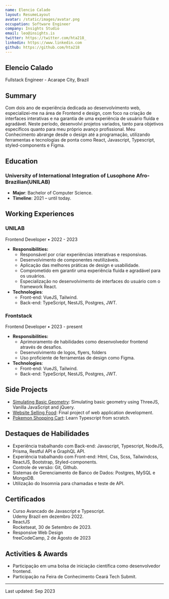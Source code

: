 ```yaml
---
name: Elencio Calado
layout: ResumeLayout
avatar: /static/images/avatar.png
occupation: Software Engineer
company: Insights Studio
email: leo@insights.is
twitter: https://twitter.com/hta218_
linkedin: https://www.linkedin.com
github: https://github.com/hta218
---
```


## Elencio Calado

Fullstack Engineer - Acarape City, Brazil

## Summary

Com dois ano de experiência dedicada ao desenvolvimento web, especializei-me na área de Frontend e design, com foco na criação de
interfaces interativas e na garantia de uma experiência de usuário fluída e agradável. Neste período, desenvolvi projetos variados, tanto
para objetivos específicos quanto para meu próprio avanço profissional. Meu Conhecimento abrange desde o design até a programação,
utilizando ferramentas e tecnologias de ponta como React, Javascript, Typescript, styled-components e Figma.
## Education

### University of International Integration of Lusophone Afro-Brazilian(UNILAB)

- **Major**: Bachelor of Computer Science.
- **Timeline**: 2021 – until today.

## Working Experiences

### UNILAB

<div className="!mt-0 text-sm italic text-gray-400">Frontend Developer • 2022 - 2023</div>

- **Responsibilities:**
  - Responsável por criar experiências interativas e responsivas.
  - Desenvolvimento de componentes reutilizáveis.
  - Aplicação das melhores práticas de design e usabilidade.
  - Comprometido em garantir uma experiência fluida e agradável para os usuários.
  - Especialização no desenvolvimento de interfaces do usuário com o framework React.
- **Technologies**:
  - Front-end: VueJS, Tailwind.
  - Back-end: TypeScript, NestJS, Postgres, JWT.


### Frontstack

<div className="!mt-0 text-sm italic text-gray-400">Frontend Developer • 2023 - present</div>

- **Responsibilities:**
  - Aprimoramento de habilidades como desenvolvedor frontend através de desafios.
  - Desenvolvimento de logos, flyers, folders
  - Uso proficiente de ferramentas de design como Figma.
- **Technologies**:
  - Front-end: VueJS, Tailwind.
  - Back-end: TypeScript, NestJS, Postgres, JWT.


## Side Projects

- [Simulating Basic Geometry](https://github.com/Karhdo/Project_Computer-Graphics): Simulating basic geometry using ThreeJS, Vanilla JavaScript and jQuery.
- [Website Selling Food](https://github.com/ZiDuck/Website-Selling-Food): Final project of web application development.
- [Pokemon Shopping Cart](https://github.com/Karhdo/Shopping-Cart): Learn Typescript from scratch.

## Destaques de Habilidades

 - Experiência trabalhando com Back-end: Javascript, Typescript, NodeJS, Prisma, Restful API e GraphQL API.
 - Experiência trabalhando com Front-end: Html, Css, Scss, Tailwindcss, ReactJS, Bootstrap, Styled-components.
 - Controle de versão: Git, Github.
 - Sistemas de Gerenciamento de Banco de Dados: Postgres, MySQL e MongoDB.
 - Utilização do Insomnia para chamadas e teste de API.

## Certificados

- Curso Avancado de Javascript e Typescript. <br />
  <div className="!m-0 text-sm italic text-gray-400"> Udemy Brazil em dezembro 2022.</div>
- ReactJS <br />
  <div className="!m-0 text-sm italic text-gray-400"> Rocketseat, 30 de Setembro de 2023.</div>
- Responsive Web Design <br />
  <div className="!m-0 text-sm italic text-gray-400">freeCodeCamp, 2 de Agosto de 2023</div>

## Activities & Awards

- Participação em uma bolsa de iniciação científica como desenvolvedor frontend.
- Participação na Feira de Conhecimento Ceará Tech Submit.

---

Last updated: Sep 2023
